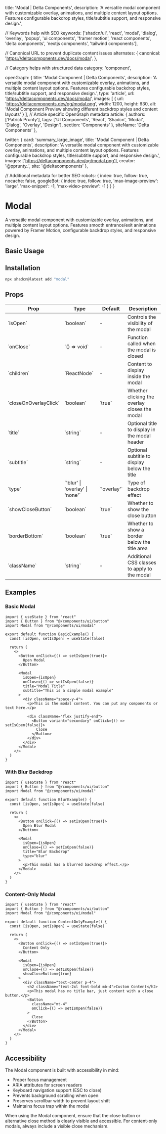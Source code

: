   title: 'Modal | Delta Components',
  description: 'A versatile modal component with customizable overlay, animations, and multiple content layout options. Features configurable backdrop styles, title/subtitle support, and responsive design.',

  // Keywords help with SEO
  keywords: ['shadcn/ui', 'react', 'modal', 'dialog', 'overlay', 'popup', 'ui components', 'framer motion', 'react components', 'delta components', 'nextjs components', 'tailwind components'],

  // Canonical URL to prevent duplicate content issues
  alternates: {
    canonical: 'https://deltacomponents.dev/docs/modal',
  },

  // Category helps with structured data
  category: 'component',

  openGraph: {
    title: 'Modal Component | Delta Components',
    description: 'A versatile modal component with customizable overlay, animations, and multiple content layout options. Features configurable backdrop styles, title/subtitle support, and responsive design.',
    type: 'article',
    url: 'https://deltacomponents.dev/docs/modal',
    images: [
      {
        url: 'https://deltacomponents.dev/og/modal.png',
        width: 1200,
        height: 630,
        alt: 'Modal Component Preview showing different backdrop styles and content layouts'
      }
    ],
    // Article specific OpenGraph metadata
    article: {
      authors: ['Patrick Prunty'],
      tags: ['UI Components', 'React', 'Shadcn', 'Modal', 'Dialog', 'Overlay', 'Design'],
      section: 'Components'
    },
    siteName: 'Delta Components'
  },

  twitter: {
    card: 'summary_large_image',
    title: 'Modal Component | Delta Components',
    description: 'A versatile modal component with customizable overlay, animations, and multiple content layout options. Features configurable backdrop styles, title/subtitle support, and responsive design.',
    images: ['https://deltacomponents.dev/og/modal.png'],
    creator: '@pprunty_',
    site: '@deltacomponents'
  },

  // Additional metadata for better SEO
  robots: {
    index: true,
    follow: true,
    nocache: false,
    googleBot: {
      index: true,
      follow: true,
      'max-image-preview': 'large',
      'max-snippet': -1,
      'max-video-preview': -1
    }
  }
}

# Modal

A versatile modal component with customizable overlay, animations, and multiple content layout options. Features smooth entrance/exit animations powered by Framer Motion, configurable backdrop styles, and responsive design.

## Basic Usage

<ComponentTabs name="modal-basic" />

## Installation

```bash
npx shadcn@latest add "modal"
```

## Props

<div className="my-6 w-full overflow-y-auto">
  <table className="w-full">
    <thead>
      <tr className="m-0 border-t p-0 even:bg-muted">
        <th className="border px-4 py-2 text-left font-bold">Prop</th>
        <th className="border px-4 py-2 text-left font-bold">Type</th>
        <th className="border px-4 py-2 text-left font-bold">Default</th>
        <th className="border px-4 py-2 text-left font-bold">Description</th>
      </tr>
    </thead>
    <tbody>
      <tr className="m-0 border-t p-0 even:bg-muted">
        <td className="border px-4 py-2 text-left">`isOpen`</td>
        <td className="border px-4 py-2 text-left">`boolean`</td>
        <td className="border px-4 py-2 text-left">-</td>
        <td className="border px-4 py-2 text-left">Controls the visibility of the modal</td>
      </tr>
      <tr className="m-0 border-t p-0 even:bg-muted">
        <td className="border px-4 py-2 text-left">`onClose`</td>
        <td className="border px-4 py-2 text-left">`() => void`</td>
        <td className="border px-4 py-2 text-left">-</td>
        <td className="border px-4 py-2 text-left">Function called when the modal is closed</td>
      </tr>
      <tr className="m-0 border-t p-0 even:bg-muted">
        <td className="border px-4 py-2 text-left">`children`</td>
        <td className="border px-4 py-2 text-left">`ReactNode`</td>
        <td className="border px-4 py-2 text-left">-</td>
        <td className="border px-4 py-2 text-left">Content to display inside the modal</td>
      </tr>
      <tr className="m-0 border-t p-0 even:bg-muted">
        <td className="border px-4 py-2 text-left">`closeOnOverlayClick`</td>
        <td className="border px-4 py-2 text-left">`boolean`</td>
        <td className="border px-4 py-2 text-left">`true`</td>
        <td className="border px-4 py-2 text-left">Whether clicking the overlay closes the modal</td>
      </tr>
      <tr className="m-0 border-t p-0 even:bg-muted">
        <td className="border px-4 py-2 text-left">`title`</td>
        <td className="border px-4 py-2 text-left">`string`</td>
        <td className="border px-4 py-2 text-left">-</td>
        <td className="border px-4 py-2 text-left">Optional title to display in the modal header</td>
      </tr>
      <tr className="m-0 border-t p-0 even:bg-muted">
        <td className="border px-4 py-2 text-left">`subtitle`</td>
        <td className="border px-4 py-2 text-left">`string`</td>
        <td className="border px-4 py-2 text-left">-</td>
        <td className="border px-4 py-2 text-left">Optional subtitle to display below the title</td>
      </tr>
      <tr className="m-0 border-t p-0 even:bg-muted">
        <td className="border px-4 py-2 text-left">`type`</td>
        <td className="border px-4 py-2 text-left">`'blur' | 'overlay' | 'none'`</td>
        <td className="border px-4 py-2 text-left">`'overlay'`</td>
        <td className="border px-4 py-2 text-left">Type of backdrop effect</td>
      </tr>
      <tr className="m-0 border-t p-0 even:bg-muted">
        <td className="border px-4 py-2 text-left">`showCloseButton`</td>
        <td className="border px-4 py-2 text-left">`boolean`</td>
        <td className="border px-4 py-2 text-left">`true`</td>
        <td className="border px-4 py-2 text-left">Whether to show the close button</td>
      </tr>
      <tr className="m-0 border-t p-0 even:bg-muted">
        <td className="border px-4 py-2 text-left">`borderBottom`</td>
        <td className="border px-4 py-2 text-left">`boolean`</td>
        <td className="border px-4 py-2 text-left">`true`</td>
        <td className="border px-4 py-2 text-left">Whether to show a border below the title area</td>
      </tr>
      <tr className="m-0 border-t p-0 even:bg-muted">
        <td className="border px-4 py-2 text-left">`className`</td>
        <td className="border px-4 py-2 text-left">`string`</td>
        <td className="border px-4 py-2 text-left">-</td>
        <td className="border px-4 py-2 text-left">Additional CSS classes to apply to the modal</td>
      </tr>
    </tbody>
  </table>
</div>

## Examples

### Basic Modal

```tsx
import { useState } from "react"
import { Button } from "@/components/ui/button"
import Modal from "@/components/ui/modal"

export default function BasicExample() {
  const [isOpen, setIsOpen] = useState(false)

  return (
    <>
      <Button onClick={() => setIsOpen(true)}>
        Open Modal
      </Button>

      <Modal
        isOpen={isOpen}
        onClose={() => setIsOpen(false)}
        title="Modal Title"
        subtitle="This is a simple modal example"
      >
        <div className="space-y-4">
          <p>This is the modal content. You can put any components or text here.</p>
          
          <div className="flex justify-end">
            <Button variant="secondary" onClick={() => setIsOpen(false)}>
              Close
            </Button>
          </div>
        </div>
      </Modal>
    </>
  )
}
```

### With Blur Backdrop

```tsx
import { useState } from "react"
import { Button } from "@/components/ui/button"
import Modal from "@/components/ui/modal"

export default function BlurExample() {
  const [isOpen, setIsOpen] = useState(false)

  return (
    <>
      <Button onClick={() => setIsOpen(true)}>
        Open Blur Modal
      </Button>

      <Modal
        isOpen={isOpen}
        onClose={() => setIsOpen(false)}
        title="Blur Backdrop"
        type="blur"
      >
        <p>This modal has a blurred backdrop effect.</p>
      </Modal>
    </>
  )
}
```

### Content-Only Modal

```tsx
import { useState } from "react"
import { Button } from "@/components/ui/button"
import Modal from "@/components/ui/modal"

export default function ContentOnlyExample() {
  const [isOpen, setIsOpen] = useState(false)

  return (
    <>
      <Button onClick={() => setIsOpen(true)}>
        Content Only
      </Button>

      <Modal
        isOpen={isOpen}
        onClose={() => setIsOpen(false)}
        showCloseButton={true}
      >
        <div className="text-center p-4">
          <h2 className="text-2xl font-bold mb-4">Custom Content</h2>
          <p>This modal has no title bar, just content with a close button.</p>
          <Button 
            className="mt-4" 
            onClick={() => setIsOpen(false)}
          >
            Close
          </Button>
        </div>
      </Modal>
    </>
  )
}
```

## Accessibility

The Modal component is built with accessibility in mind:

- Proper focus management
- ARIA attributes for screen readers
- Keyboard navigation support (ESC to close)
- Prevents background scrolling when open
- Preserves scrollbar width to prevent layout shift
- Maintains focus trap within the modal

When using the Modal component, ensure that the close button or alternative close method is clearly visible and accessible. For content-only modals, always include a visible close mechanism.
